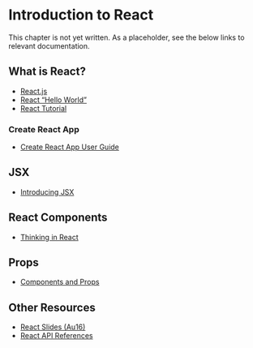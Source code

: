 # Introduction to React {#react}

<p class="alert alert-warning">This chapter is not yet written. As a placeholder, see the below links to relevant documentation.</p>

## What is React?

- [React.js](https://reactjs.org/)
- [React "Hello World"](https://reactjs.org/docs/hello-world.html)
- [React Tutorial](https://reactjs.org/tutorial/tutorial.html)


### Create React App {-}

- [Create React App User Guide](https://github.com/facebookincubator/create-react-app/blob/master/packages/react-scripts/template/README.md)

## JSX

- [Introducing JSX](https://reactjs.org/docs/introducing-jsx.html)

## React Components

- [Thinking in React](https://reactjs.org/docs/thinking-in-react.html)

## Props

- [Components and Props](https://reactjs.org/docs/components-and-props.html)


## Other Resources {-}
- [React Slides (Au16)](http://slides.com/joelross/info343au16-react#/)
- [React API References](https://reactjs.org/docs/react-api.html)
